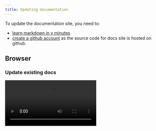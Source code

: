 ```yaml
---
title: Updating documentation
---
```




To update the documentation site, you need to:

- [learn markdown in y minutes](https://learnxinyminutes.com/docs/markdown/)
- [create a github account](https://github.com/join) as the source code for docs site is hosted on github.

## Browser

### Update existing docs

<Video src="https://github.com/scarf005/Cataclysm-BN/assets/54838975/b0ba517c-5faf-4f6b-81a1-93b52d8370e7" />

this is the most straightforward way to update the documentation site.

![edit page][edit-button]

1. Click the `Edit page` button on the bottom of the page.

[edit-button]: https://github.com/scarf005/Cataclysm-BN/assets/54838975/b31d27d7-f2e5-434b-9541-8bdab85e491e

![github web editor](https://github.com/scarf005/Cataclysm-BN/assets/54838975/eba2738d-5e65-4262-bb3c-354ea75d430a)

2. You will be redirected to the github page of the documentation site. You can edit and preview your changes here.

:::note

- `.md` in `CONTRIBUTING.md` stands for markdown files
- `.mdx` in `docs.mdx` stands for [MarkDown eXtended](https://mdxjs.com)
  - it's a superset of markdown with javascript and [jsx component][jsx] support
  - they are a bit more complicated but allows to use  interactive components

[jsx]: https://www.typescriptlang.org/docs/handbook/jsx.html

:::

![propose changes window](https://github.com/scarf005/Cataclysm-BN/assets/54838975/d4a06795-1680-4706-a84c-072346bff109)

3. Click the `Commit changes...` button on the top right corner to [commit your changes](https://github.com/git-guides/git-commit). Make sure to

- Write a short and descriptive `Commit message`
- Check the `Create a new branch for this commit and start a pull request` checkbox.

![comparing changes page](https://github.com/scarf005/Cataclysm-BN/assets/54838975/3551797e-847b-45fe-8869-8b0b15bfb948)

4. You will be redirected to the `Comparing changes` page. Click the `Create pull request` button to [create a pull request](./CONTRIBUTING.md#pull-request-notes).

![open a pull request page](https://github.com/scarf005/Cataclysm-BN/assets/54838975/2a987c19-b165-43c2-a5a2-639f22202926)

5. Fill in the `Open a pull request` page and click the `Create pull request`  button to [open a PR](./CONTRIBUTING.md#pull-request-notes).

### Creating a new page

<Video src="https://github.com/scarf005/Cataclysm-BN/assets/54838975/29a64b6b-1b1d-4ec2-bbd0-ffd6de277de6" />

This one is a bit more involved, but similar to the previous one.

![image](https://github.com/scarf005/Cataclysm-BN/assets/54838975/978568f4-3d76-4d22-bc49-ccc539ea7911)

1. Go to the directory you want to create a new post. Click the `Edit link` button then immediately navigate to directory you'd like to edit (in this case, `contributing`).

![Create new file](https://github.com/scarf005/Cataclysm-BN/assets/54838975/209a5dae-a0ec-410c-a523-462b8860aaac)

2. Click the `Add file` > `Create new file` button on the top right corner. Name your file `<your-filename>.md` then add the [frontmatter](https://jekyllrb.com/docs/front-matter/) like:

```md
---
title: <your-title>
---
```
currently only `title` is required.

3. After editing, follow the same steps as [Update existing docs](#update-existing-docs) to create a pull request.

## Local development

:::note

This section assumes you have some knowledge of [git](https://git-scm.com), [node](https://nodejs.org/en) and [javascript](https://developer.mozilla.org/en-US/docs/Web/JavaScript). Of course, you can learn them as you go.

:::

To run the documentation site locally, you need to:

- install [node](https://nodejs.org/en) and [pnpm](https://pnpm.io) for dev server
- (optional) [deno](https://deno.com) to format and generate automated documentation

### Setup dev server

<Video src="https://github.com/scarf005/Cataclysm-BN/assets/54838975/bb8fc5ba-6110-46c0-bea2-2697e81938ff"/>

```sh
(Cataclysm-BN) $ cd doc
(Cataclysm-BN/doc) $ pnpm install # 'pnpm i' for short

(Cataclysm-BN/doc) $ pnpm dev
```

You will be able to access the documentation site at `http://localhost:4321`.


## Live preview

<Video src="https://github.com/scarf005/Cataclysm-BN/assets/54838975/36a5d7fb-4737-45f9-8248-b6b188b1a48c"/>

The dev server will automatically reload when you make changes to the documentation.

### Automated docs generation

Lua and CLI docs are generated automatically from the source code. To generate them, go to project root and run:

```sh
(Cataclysm-BN) $ deno task docs
```
